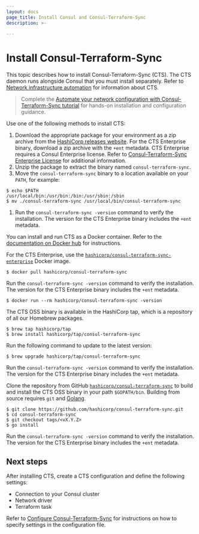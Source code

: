 ```yaml
---
layout: docs
page_title: Install Consul and Consul-Terraform-Sync
description: >-
  
---
```


# Install Consul-Terraform-Sync

This topic describes how to install Consul-Terraform-Sync (CTS). The CTS daemon runs alongside Consul that you must install separately. Refer to [Network infrastructure automation](/consul/docs/cts) for information about CTS.

> Complete the [Automate your network configuration with Consul-Terraform-Sync tutorial](/consul/tutorials/network-infrastructure-automation/consul-terraform-sync-intro?utm_source=docs) for hands-on installation and configuration guidance. 

Use one of the following methods to install CTS:

<Tabs>
<Tab heading="Pre-compiled binary">

1. Download the appropriate package for your environment as a zip archive from the [HashiCorp releases website](https://releases.hashicorp.com/consul-terraform-sync/). For the CTS Enterprise binary, download a zip archive with the `+ent` metadata. CTS Enterprise requires a Consul Enterprise license. Refer to [Consul-Terraform-Sync Enterprise License](/consul/docs/cts/enterprise/license) for additional information.
1. Unzip the package to extract the binary named `consul-terraform-sync`. 
1. Move the `consul-terraform-sync` binary to a location available on your `PATH`, for example:

  ```shell-session
  $ echo $PATH
  /usr/local/bin:/usr/bin:/bin:/usr/sbin:/sbin
  $ mv ./consul-terraform-sync /usr/local/bin/consul-terraform-sync
  ```

1. Run the `consul-terraform-sync -version` command to verify the installation. The version for the CTS Enterprise binary includes the `+ent` metadata.

</Tab>
<Tab heading="Docker">

You can install and run CTS as a Docker container. Refer to the [documentation on Docker hub](https://hub.docker.com/r/hashicorp/consul-terraform-sync) for instructions. 

For the CTS Enterprise, use the [`hashicorp/consul-terraform-sync-enterprise`](https://hub.docker.com/r/hashicorp/consul-terraform-sync-enterprise) Docker image.

```shell-session
$ docker pull hashicorp/consul-terraform-sync
```

Run the `consul-terraform-sync -version` command to verify the installation. The version for the CTS Enterprise binary includes the `+ent` metadata.

```shell-session
$ docker run --rm hashicorp/consul-terraform-sync -version
```

</Tab>
<Tab heading="Homebrew on OS X">

The CTS OSS binary is available in the HashiCorp tap, which is a repository of all our Homebrew packages.

```shell-session
$ brew tap hashicorp/tap
$ brew install hashicorp/tap/consul-terraform-sync
```

Run the following command to update to the latest version:

```shell-session
$ brew upgrade hashicorp/tap/consul-terraform-sync
```

Run the `consul-terraform-sync -version` command to verify the installation. The version for the CTS Enterprise binary includes the `+ent` metadata.

</Tab>
<Tab heading="Build from source">

Clone the repository from GitHub [`hashicorp/consul-terraform-sync`](https://github.com/hashicorp/consul-terraform-sync) to build and install the CTS OSS binary in your path `$GOPATH/bin`. Building from source requires `git` and [Golang](https://go.dev/).

```shell-session
$ git clone https://github.com/hashicorp/consul-terraform-sync.git
$ cd consul-terraform-sync
$ git checkout tags/<vX.Y.Z>
$ go install
```

Run the `consul-terraform-sync -version` command to verify the installation. The version for the CTS Enterprise binary includes the `+ent` metadata.

</Tab>
</Tabs>

## Next steps

After installing CTS, create a CTS configuration and define the following settings:

- Connection to your Consul cluster 
- Network driver
- Terraform task 

Refer to [Configure Consul-Terraform-Sync](/consul/docs/cts/configure#configure-network-drivers) for instructions on how to specify settings in the configuration file.